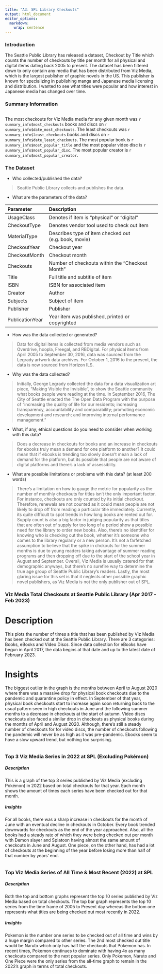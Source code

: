 ```yaml
---
title: "A3: SPL Library Checkouts"
output: html_document
editor_options: 
  markdown: 
    wrap: sentence
---
```


### Introduction

The Seattle Public Library has released a dataset, Checkout by Title which counts the number of checkouts by title per month for all physical and digital items dating back 2005 to present.
The dataset has been filtered down to only contain any media that has been distributed from Viz Media, which is the largest publisher of graphic novels in the US.
This publisher is known for specializing in publishing manga and Japanese media licensing and distribution.
I wanted to see what titles were popular and how interest in Japanese media has changed over time.

### Summary Information

```r
```

The most checkouts for Viz Media media for any given month was `r summary_info$most_checkouts` books and discs on `r summary_info$date_most_checkouts`. The least checkouts was `r summary_info$least_checkouts` books and discs on `r summary_info$date_least_checkouts`. The most popular book is `r summary_info$most_popular_title` and the most popular video disc is `r summary_info$most_popular_disc`. The most popular creator is `r summary_info$most_popular_creator`.

### The Dataset

-   Who collected/published the data?

> Seattle Public Library collects and publishes the data.

-   What are the parameters of the data?

| Parameter | Description |
|:---|:---|
| UsageClass | Denotes if item is "physical" or "digital" |
| CheckoutType | Denotes vendor tool used to check out item |
| MaterialType | Describes type of item checked out (e.g. book, movie) |
| CheckoutYear | Checkout year |
| CheckoutMonth | Checkout month |
| Checkouts | Number of checkouts within the "Checkout Month" |
| Title | Full title and subtitle of item |
| ISBN | ISBN for associated item |
| Creator | Author |
| Subjects | Subject of item |
| Publisher | Publisher |
| PublicationYear | Year item was published, printed or copyrighted |

-   How was the data collected or generated?

> Data for digital items is collected from media vendors such as Overdrive, hoopla, Freegal, and RBDigital. For physical items from April 2005 to September 30, 2016, data was sourced from the Legrady artwork data archives. For October 1, 2016 to the present, the data is now sourced from Horizon ILS. 

-   Why was the data collected?

> Initially, George Legrady collected the data for a data visualization art piece, "Making Visible the Invisible", to show the Seattle community what books people were reading at the time. 
  In September 2016, The City of Seattle enacted the The Open Data Program with the purpose of "increasing the quality of life for our residents; increasing transparency, accountability and comparability; promoting economic development and research; and improving internal performance management."

-   What, if any, ethical questions do you need to consider when working with this data?

> Does a decrease in checkouts for books and an increase in checkouts for ebooks truly mean a demand for one platform to another?
It could mean that if ebooks is trending too slowly doesn't mean a lack of demand for the platform, but its possible that people are not aware of digital platforms and there's a lack of assessiblity. 

-   What are possible limitations or problems with this data? (at least 200 words)

> There's a limitation on how to gauge the metric for popularity as the number of monthly checkouts for titles isn't the only important factor. For instance, checkouts are only counted by its initial checkout. Therefore, renewals are not counted as it could mean people are not likely to drop off from reading a particular title immediately. Currently, its quite difficult to spot trends in how long books are rented out for. Supply count is also a big factor in judging popularity as that titles that are often out of supply for too long of a period show a possible need for the library to order new books. Also, there's no identifier for knowing who is checking out the book, whether it's someone who comes to the library regularly or a new person. It's not a farfetched assumption to believe that the spike in chckouts for the summer months is due to young readers taking advantage of summer reading programs and then dropping off due to the start of the school year in August and September. Overall, Viz Media is usually catered for that demographic anyways, but there's no surefire way to determine the true age group of Seattle Public Library's readers. 
Lastly, the most glaring issue for this set is that it neglects other possible graphic novel publishers, as Viz Media is not the only publisher out of SPL. 

### Viz Media Total Checkouts at Seattle Public Library (Apr 2017 - Feb 2023)

# Description
This plots the number of times a title that has been published by Viz Media has been checked out at the Seattle Public Library. There are 3 categories: Books, eBooks and Video Discs. Since data collection for eBooks have begun in April 2017, the data begins at that date and up to the latest date of February 2023.

# Insights
The biggest outlier in the graph is the months between April to August 2020 where there was a massive drop for physical book checkouts due to the pandemic and quarantine policy in effect. In September of that year, physical book checkouts start to increase again soon returning back to the usual pattern seen in high checkouts in June and the following summer months to a decrease in checkouts at the start of autumn. 
Video discs checkouts also faced a similar drop in checkouts as physical books during the months of April and August 2020. Although, there's still a steady number of checkouts for for video discs, the number of checkouts following the pandemic will never be as high as it was pre-pandemic.
Ebooks seem to have a slow upward trend, but nothing too surprising.

```r
```

### Top 3 Viz Media Series in 2022 at SPL (Excluding Pokémon)

##### Description
This is a graph of the top 3 series published by Viz Media (excluding Pokémon) in 2022 based on total checkouts for that year. Each month shows the amount of times each series have been checked out for that month.


##### Insights
For all books, there was a sharp increase in checkouts for the month of June with an eventual decline in checkouts in October. Every book trended downwards for checkouts as the end of the year approached. Also, all the books had a steady rate of which they were being checked out per month with Demon slayer and Splatoon having almost the same amount of checkouts in June and August. 
One piece, on the other hand, has had a lot of checkouts at the beginning of the year before losing more than half of that number by years' end.

```r
```

### Top Viz Media Series of All Time & Most Recent (2022) at SPL

##### Description
Both the top and bottom graphs represent the top 10 series published by Viz Media based on total checkouts. The top bar graph represents the top 10 series from the time frame of 2005 to Present day whereas the bottom one represents what titles are being checked out most recently in 2022. 

##### Insights
Pokemon is the number one series to be checked out of all time and wins by a huge margin compared to other series. The 2nd most checked out title would be Naruto which only has half the checkouts that Pokemon has. In recent times, Pokemon continues to dominate with having 4x as many checkouts compared to the next popular series. Only Pokemon, Naruto and One Piece were the only series from the all-time graph to remain in the 2022's graph in terms of total checkouts.

```r
```
